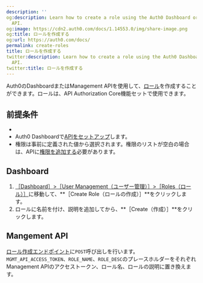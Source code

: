 ```yaml
---
description: ''
og:description: Learn how to create a role using the Auth0 Dashboard or the Management
  API.
og:image: https://cdn2.auth0.com/docs/1.14553.0/img/share-image.png
og:title: ロールを作成する
og:url: https://auth0.com/docs/
permalink: create-roles
title: ロールを作成する
twitter:description: Learn how to create a role using the Auth0 Dashboard or the Management
  API.
twitter:title: ロールを作成する
---
```


Auth0のDashboardまたはManagement APIを使用して、[ロール](/rbac)を作成することができます。ロールは、API Authorization Core機能セットで使用できます。

## 前提条件

* 
* Auth0 Dashboardで[APIをセットアップ](/get-started/set-up-apis)します。
* 権限は事前に定義された値から選択されます。権限のリストが空白の場合は、APIに[権限を追加する](/apis/add-api-permissions)必要があります。

## Dashboard

1. [［Dashboard］>［User Management（ユーザー管理）］>［Roles（ロール）］](%24%7Bmanage_url%7D/#/roles)に移動して、**［Create Role（ロールの作成）］**をクリックします。
2. ロールに名前を付け、説明を追加してから、**［Create（作成）］**をクリックします。

## Mangement API

[ロール作成エンドポイント](https://auth0.com/docs/api/management/v2#!/Roles/post_roles)に`POST`呼び出しを行います。`MGMT_API_ACCESS_TOKEN`、`ROLE_NAME`、`ROLE_DESC`のプレースホルダーをそれぞれManagement APIのアクセストークン、ロール名、ロールの説明に置き換えます。